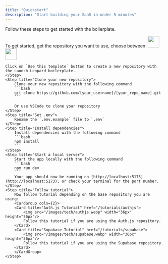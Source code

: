 ```yaml
---
title: "Quickstart"
description: "Start building your SaaS in under 5 minutes"
---
```


Follow these steps to get started with the boilerplate.

<Steps>
    <Step title="Create a new repo with the boilerplate">
    To get started, get the repository you want to use, choose between:
   <CardGroup cols={2}>
        <Card title="Auth.js Repository" href="https://github.com/thomasmolorg/launchleopard">
            <img src="/images/tech/authjs.webp" width="36px" height="36px"/>
        </Card>
        <Card title="Supabase Repository" href="https://github.com/thomasmolorg/launchleopard-supabase">
            <img src="/images/tech/supabase.webp" width="36px" height="36px"/>
        </Card>
        </CardGroup>

    Click on `Use this template` button to create a new repository with the Launch Leopard boilerplate.
    </Step>
    <Step title="Clone your new repository">
        Clone your new repository with the following command
        ```bash
        git clone https://github.com/[your_username]/[your_repo_name].git
        ```

        Or use VSCode to clone your repository
    </Step>
    <Step title="Set .env">
        Rename the `.env.example` file to `.env`
    </Step>
    <Step title="Install dependencies">
        Install dependencies with the following command
        ```bash
        npm install
        ```
    </Step>
    <Step title="Start a local server">
        Start the app locally with the following command
        ```bash
        npm run dev
        ```
        Your app should now be running on [http://localhost:5173](http://localhost:5173), or check your terminal for the port number.
    </Step>
    <Step title="Follow tutorial">
        Now follow tutorial depending on the base repository you are using:
        <CardGroup cols={2}>
        <Card title="Auth.js Tutorial" href="/tutorials/authjs">
            <img src="/images/tech/authjs.webp" width="36px" height="36px"/>
            Follow this tutorial if you are using the Auth.js repository.
        </Card>
        <Card title="Supabase Tutorial" href="/tutorials/supabase">
            <img src="/images/tech/supabase.webp" width="36px" height="36px"/>
            Follow this tutorial if you are using the Supabase repository.
        </Card>
        </CardGroup>
    </Step>

</Steps>
